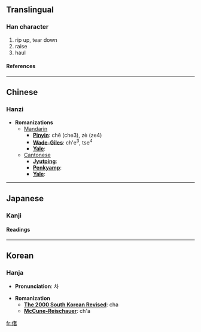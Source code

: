 ==Translingual==
===Han character===
{{Han char|rad=人|as=09|sn=11|four=|canj=人十大日 (OJKA)}}
# rip up, tear down
# raise
# haul
====References====
{{Han ref|kx=0110.240|dkj=00856|dj=0236.080|hdz=10186.120|uh=5056|ud=20566}}
----

==Chinese==
===Hanzi===


* '''Romanizations'''
** [[Mandarin]]
*** '''[[Pinyin]]''': chě (che3), zè (ze4)
*** '''[[Wade-Giles]]''': ch'e<sup>3</sup>, tse<sup>4</sup>
*** '''[[Yale]]''': 
**[[Cantonese]]
***'''[[Jyutping]]''':
***'''[[Penkyamp]]''': 
***'''[[Yale]]''': 


----
==Japanese==
===Kanji===
{{ja-kanji|grade=|rs=人09}}
====Readings====
{{ja-readings|on=[[しゃ]] (sha)|kun=[[さて]] (sate)}}


----
==Korean==
===Hanja===

* '''Pronunciation''': 차

* '''Romanization'''
** '''[[The 2000 South Korean Revised Romanization|The 2000 South Korean Revised]]''': cha
** '''[[McCune-Reischauer]]''': ch'a


[[fr:偖]]